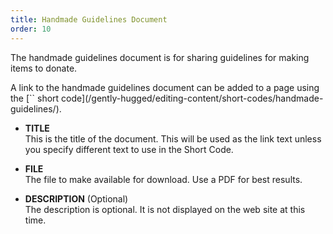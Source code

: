 ```yaml
---
title: Handmade Guidelines Document
order: 10
---
```

The handmade guidelines document is for sharing guidelines for making items to donate.

<Aside>
    A link to the handmade guidelines document can be added to a page using the [`<HandmadeGuidelinesLink />` short code](/gently-hugged/editing-content/short-codes/handmade-guidelines/).
</Aside>

* **TITLE**\
    This is the title of the document. This will be used as the link text unless you specify different text to use in the Short Code.

* **FILE**\
    The file to make available for download. Use a PDF for best results.

* **DESCRIPTION** (Optional)\
    The description is optional. It is not displayed on the web site at this time.